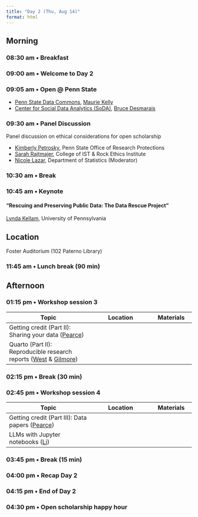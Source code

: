 ```yaml
---
title: "Day 2 (Thu, Aug 14)"
format: html
---
```


## Morning {- #day_2_am}

### 08:30 am • Breakfast {-}

### 09:00 am • Welcome to Day 2 {-}

### 09:05 am • Open @ Penn State

- [Penn State Data Commons](https://www.datacommons.psu.edu), [Maurie Kelly](presenters.qmd#maurie-kelly)
- [Center for Social Data Analytics (SoDA)](https://soda.la.psu.edu), [Bruce Desmarais](program-committee.qmd#bruce-desmarais)

### 09:30 am • Panel Discussion {- #day_2_plenary_1}

Panel discussion on ethical considerations for open scholarship 

- [Kimberly Petrosky](presenters.qmd#kimberly-petrosky), Penn State Office of Research Protections
- [Sarah Rajtmajer](program-committee.qmd#sarah-rajtmajer), College of IST & Rock Ethics Institute
- [Nicole Lazar](program-committee.qmd#nicole-lazar), Department of Statistics (Moderator)

### 10:30 am • Break {-}

### 10:45 am • Keynote {- #day_2_plenary_2}

#### "Rescuing and Preserving Public Data: The Data Rescue Project"

[Lynda Kellam](presenters.qmd#lynda-kellam), University of Pennsylvania

::: {.callout-important}
## Location

Foster Auditorium (102 Paterno Library)
:::

### 11:45 am • Lunch break (90 min) {-}

## Afternoon {- #day_2_pm}

### 01:15 pm • Workshop session 3 {- #day_2_pm_session_3}

| Topic | Location | Materials |
|--------------|----------|-------|
| Getting credit (Part II): Sharing your data ([Pearce](directors.qmd#alaina-pearce)) | | |
| Quarto (Part II): Reproducible research reports ([West](program-committee.qmd#john-west) & [Gilmore](directors.qmd#rick-gilmore)) | | | 

### 02:15 pm • Break (30 min) {-}

### 02:45 pm • Workshop session 4 {- #day_2_pm_session_4}

| Topic | Location | Materials |
|--------------|----------|-------|
| Getting credit (Part III): Data papers ([Pearce](directors.qmd#alaina-pearce)) | | |
| LLMs with Jupyter notebooks ([Li](program-committee.qmd#valerie-li)) | | |

### 03:45 pm • Break (15 min) {-}    

### 04:00 pm • Recap Day 2 {- #day_2_pm_recap}

### 04:15 pm • End of Day 2 {-}

### 04:30 pm • Open scholarship happy hour {- #day_2_happy_hour}
